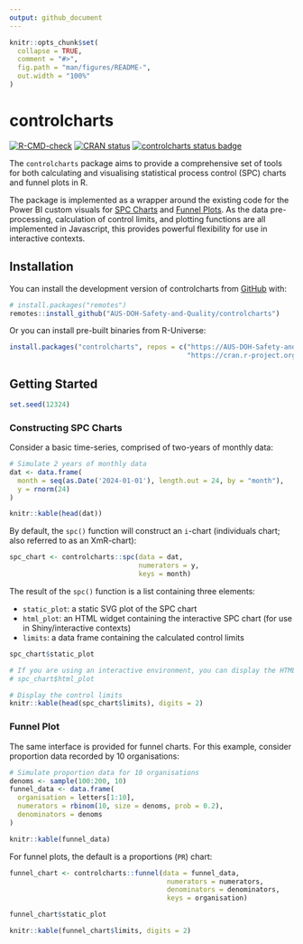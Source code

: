```yaml
---
output: github_document
---
```


<!-- README.md is generated from README.Rmd. Please edit that file -->

```r
knitr::opts_chunk$set(
  collapse = TRUE,
  comment = "#>",
  fig.path = "man/figures/README-",
  out.width = "100%"
)
```

# controlcharts

<!-- badges: start -->
[![R-CMD-check](https://github.com/AUS-DOH-Safety-and-Quality/controlcharts/actions/workflows/R-CMD-check.yaml/badge.svg)](https://github.com/AUS-DOH-Safety-and-Quality/controlcharts/actions/workflows/R-CMD-check.yaml)
[![CRAN status](https://www.r-pkg.org/badges/version/controlcharts)](https://CRAN.R-project.org/package=controlcharts)
[![controlcharts status badge](https://AUS-DOH-Safety-and-Quality.r-universe.dev/badges/controlcharts)](https://AUS-DOH-Safety-and-Quality.r-universe.dev/controlcharts)
<!-- badges: end -->

The `controlcharts` package aims to provide a comprehensive set of tools for both calculating and visualising statistical process control (SPC) charts and funnel plots in R.

The package is implemented as a wrapper around the existing code for the Power BI custom visuals for [SPC Charts](https://github.com/AUS-DOH-Safety-and-Quality/PowerBI-SPC) and [Funnel Plots](https://github.com/AUS-DOH-Safety-and-Quality/PowerBI-Funnels). As the data pre-processing, calculation of control limits, and plotting functions are all implemented in Javascript, this provides powerful flexibility for use in interactive contexts.

## Installation

You can install the development version of controlcharts from [GitHub](https://github.com/) with:

```r
# install.packages("remotes")
remotes::install_github("AUS-DOH-Safety-and-Quality/controlcharts")
```

Or you can install pre-built binaries from R-Universe:

```r
install.packages("controlcharts", repos = c("https://AUS-DOH-Safety-and-Quality.r-universe.dev",
                                            "https://cran.r-project.org"))
```


## Getting Started
```r
set.seed(12324)
```


### Constructing SPC Charts

Consider a basic time-series, comprised of two-years of monthly data:

```r
# Simulate 2 years of monthly data
dat <- data.frame(
  month = seq(as.Date('2024-01-01'), length.out = 24, by = "month"),
  y = rnorm(24)
)

knitr::kable(head(dat))
```

By default, the `spc()` function will construct an `i`-chart (individuals chart; also referred to as an XmR-chart):

```r
spc_chart <- controlcharts::spc(data = dat,
                                numerators = y,
                                keys = month)
```

The result of the `spc()` function is a list containing three elements:

  - `static_plot`: a static SVG plot of the SPC chart
  - `html_plot`: an HTML widget containing the interactive SPC chart (for use in Shiny/interactive contexts)
  - `limits`: a data frame containing the calculated control limits

```r
spc_chart$static_plot
```

```r
# If you are using an interactive environment, you can display the HTML widget:
# spc_chart$html_plot
```

```r
# Display the control limits
knitr::kable(head(spc_chart$limits), digits = 2)
```

### Funnel Plot

The same interface is provided for funnel charts. For this example, consider proportion data recorded by 10 organisations:

```r
# Simulate proportion data for 10 organisations
denoms <- sample(100:200, 10)
funnel_data <- data.frame(
  organisation = letters[1:10],
  numerators = rbinom(10, size = denoms, prob = 0.2),
  denominators = denoms
)

knitr::kable(funnel_data)
```

For funnel plots, the default is a proportions (`PR`) chart:

```r
funnel_chart <- controlcharts::funnel(data = funnel_data,
                                       numerators = numerators,
                                       denominators = denominators,
                                       keys = organisation)
```

```r
funnel_chart$static_plot
```

```r
knitr::kable(funnel_chart$limits, digits = 2)
```
